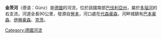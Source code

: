 {{coord|48|27|44|N|10|16|31|E|display=title}}

'''金茨河'''（德语：Günz）是[[德國|德國]]的河流，位於該國南部[[巴伐利亞州|巴伐利亞州]]，屬於[[多瑙河|多瑙河]]的右支流，河道全長90公里，發源自[[劳本_(下阿尔高县)|勞本]]，河口處在[[代森豪森|代森豪森]]，河畔城鎮有[[巴本豪森_(巴伐利亞州)|巴本豪森]]、[[伊興豪森|伊興豪森]]、[[克茨|克茨]]。

{{Germany-geo-stub}}
[[Category:德國河流|Category:德國河流]]